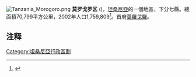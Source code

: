 [[File:Tanzania_Morogoro.png|thumb]]
'''莫罗戈罗区''' ('''{{lang|en|Morogoro}}''')，[[坦桑尼亞|坦桑尼亞]]的一個地區，下分七縣。總面積70,799平方公里，2002年人口1,759,809<ref>{{cite web |url=http://www.tanzania.go.tz/census/census/morogoro.htm |title=存档副本 |accessdate=2006-09-16 |deadurl=yes |archiveurl=https://web.archive.org/web/20071124144828/http://www.tanzania.go.tz/census/census/morogoro.htm |archivedate=2007-11-24 }}</ref>。首府[[莫羅戈羅|莫羅戈羅]]。
==注释==
<references />

{{坦尚尼亞行政區劃}}

[[Category:坦桑尼亞行政區劃|Category:坦桑尼亞行政區劃]]